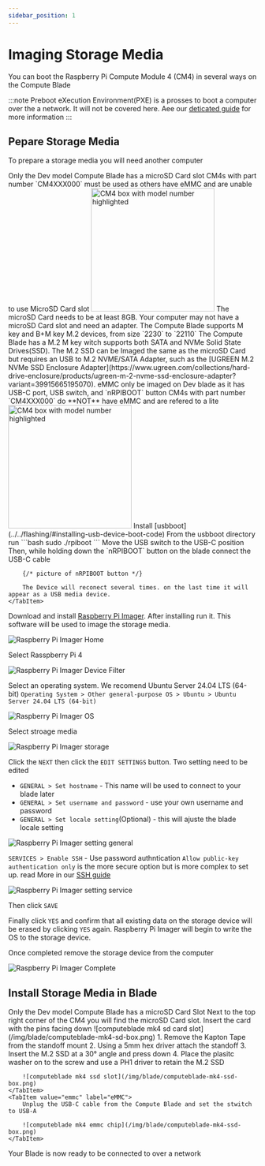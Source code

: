 ```yaml
---
sidebar_position: 1
---
```



# Imaging Storage Media

You can boot the Raspberry Pi Compute Module 4 (CM4) in several ways on the Compute Blade

:::note
Preboot eXecution Environment(PXE) is a prosses to boot a computer over the a network. It will not be covered here. Aee our [deticated guide](/guides/pxe-booting/) for more information
:::

## Pepare Storage Media

To prepare a storage media you will need another computer

<Tabs groupId="boot" defaultValue="ssd">
    <TabItem value="microsd" label="microSD Card" >
        <Admonition type="warning">
            Only the Dev model Compute Blade has a microSD Card slot
        </Admonition>
        <Admonition type="note">
            CM4s with part number `CM4XXX000` must be used as others have eMMC and are unable to use MicroSD Card slot
            <img src='/img/cm4-box.png' width="250" alt='CM4 box with model number highlighted'/>
        </Admonition>
        The microSD Card needs to be at least 8GB. Your computer may not have a microSD Card slot and need an adapter.
    </TabItem>
    <TabItem value="ssd" label="SSD">
        <Admonition type="warning">
            The Compute Blade supports M key and B+M key M.2 devices, from size `2230` to `22110`
        </Admonition>
        The Compute Blade has a M.2 M key witch supports both SATA and NVMe Solid State Drives(SSD).
        The M.2 SSD can be Imaged the same as the microSD Card but requires an USB to M.2 NVME/SATA Adapter, such as the [UGREEN M.2 NVMe SSD Enclosure Adapter](https://www.ugreen.com/collections/hard-drive-enclosure/products/ugreen-m-2-nvme-ssd-enclosure-adapter?variant=39915665195070).
    </TabItem>
    <TabItem value="emmc" label="eMMC">
        <Admonition type="warning">
            eMMC only be imaged on Dev blade as it has USB-C port, USB switch, and `nRPIBOOT` button
        </Admonition>
        <Admonition type="note">
            CM4s with part number `CM4XXX000` do **NOT** have eMMC and are refered to a lite
            <img src='/img/cm4-box.png' width="250" alt='CM4 box with model number highlighted'/>
        </Admonition>
        Install [usbboot](../../flashing/#installing-usb-device-boot-code)
        From the usbboot directory run
        ```bash
        sudo ./rpiboot
        ```
        Move the USB switch to the USB-C position
        Then, while holding down the `nRPIBOOT` button on the blade connect the USB-C cable
        
        {/* picture of nRPIBOOT button */}
        
        The Device will reconect several times. on the last time it will appear as a USB media device.
    </TabItem>
</Tabs>

Download and install [Raspberry Pi Imager](https://www.raspberrypi.com/software/). After installing run it. This software will be used to image the storage media.

![Raspberry Pi Imager Home](/img/imager/Imager-Home.png)

Select Rasspberry Pi 4

![Raspberry Pi Imager Device Filter](/img/imager/imager-device.png)

Select an operating system. We recomend Ubuntu Server 24.04 LTS (64-bit) `Operating System > Other general-purpose OS > Ubuntu > Ubuntu Server 24.04 LTS (64-bit)`

![Raspberry Pi Imager OS](/img/imager/imager-os.png)

Select stroage media

![Raspberry Pi Imager storage](/img/imager/imager-storage.png)

Click the `NEXT` then click the `EDIT SETTINGS` button. Two setting need to be edited

- `GENERAL > Set hostname` - This name will be used to connect to your blade later
- `GENERAL > Set username and password` - use your own username and password
- `GENERAL > Set locale setting`(Optional) - this will ajuste the blade locale setting 

![Raspberry Pi Imager setting general](/img/imager/imager-setting-general.png)

`SERVICES > Enable SSH` - Use password authntication
<Admonition type="info">
    `Allow public-key authentication only` is the more secure option but is more complex to set up. read More in our [SSH guide](/blade/getting_started/connect/#public-key-authentication)
</Admonition>

![Raspberry Pi Imager setting service](/img/imager/imager-setting-service.png)

Then click `SAVE`

Finally click `YES` and confirm that all existing data on the storage device will be erased by clicking `YES` again.
Raspberry Pi Imager will begin to write the OS to the storage device.

Once completed remove the storage device from the computer

![Raspberry Pi Imager Complete](/img/imager/imager-complete.png)

## Install Storage Media in Blade

<Tabs groupId="boot" defaultValue="ssd">
    <TabItem value="microsd" label="microSD Card" >
        <Admonition type="warning">
            Only the Dev model Compute Blade has a microSD Card Slot
        </Admonition>
        Next to the top right corner of the CM4 you will find the microSD Card slot. Insert the card with the pins facing down
        ![computeblade mk4 sd card slot](/img/blade/computeblade-mk4-sd-box.png)
    </TabItem>
    <TabItem value="ssd" label="SSD">
        1. Remove the Kapton Tape from the standoff mount
        2. Using a 5mm hex driver attach the standoff
        3. Insert the M.2 SSD at a 30° angle and press down
        4. Place the plasitc washer on to the screw and use a PH1 driver to retain the M.2 SSD
    
        ![computeblade mk4 ssd slot](/img/blade/computeblade-mk4-ssd-box.png)
    </TabItem>
    <TabItem value="emmc" label="eMMC">
        Unplug the USB-C cable from the Compute Blade and set the stwitch to USB-A

        ![computeblade mk4 emmc chip](/img/blade/computeblade-mk4-ssd-box.png)
    </TabItem>
</Tabs>

Your Blade is now ready to be connected to over a network